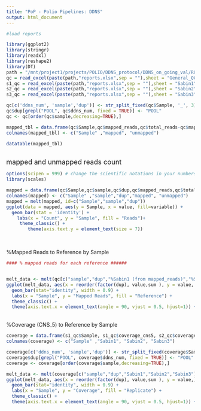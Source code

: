 ```yaml
---
title: "PoP - Polio Pipelines: DDNS"
output: html_document
---
```



```r
#load reports 

library(ggplot2)
library(stringr)
library(readxl)
library(reshape2)
library(DT)
path = "/mnt/project1/projects/POLIO/DDNS_protocol/DDNS_on_going_val/RUN2/PoP_output/reports/"
qc = read_excel(paste(path,"reports.xlsx",sep = ""),sheet = "General_QC")
s1_qc = read_excel(paste(path,"reports.xlsx",sep = ""),sheet = "Sabin1")
s2_qc = read_excel(paste(path,"reports.xlsx",sep = ""),sheet = "Sabin2")
s3_qc = read_excel(paste(path,"reports.xlsx",sep = ""),sheet = "Sabin3")

qc[c('ddns_num', 'sample','dup')] <- str_split_fixed(qc$Sample, '_', 3)
qc$dup[grepl("POOL", qc$ddns_num, fixed = TRUE)] <- "POOL"
qc <- qc[order(qc$sample,decreasing=TRUE),]

mapped_tbl = data.frame(qc$Sample,qc$mapped_reads,qc$total_reads-qc$mapped_reads)
colnames(mapped_tbl) <- c("Sample" ,"mapped", "unmapped")

datatable(mapped_tbl)

```

\
<font size="4"> mapped and unmapped reads count </font>

```r

options(scipen = 999) # change the scientific notations in your numbers and charts 
library(scales)

mapped = data.frame(qc$Sample,qc$sample,qc$dup,qc$mapped_reads,qc$total_reads-qc$mapped_reads)
colnames(mapped) <- c("Sample" ,"sample","dup","mapped", "unmapped")
mapped = melt(mapped, id=c("Sample","sample","dup"))
ggplot(data = mapped, aes(y = Sample, x = value, fill=variable)) +
  geom_bar(stat = 'identity') +
    labs(x = "Count", y = "Sample", fill = "Reads")+
     theme_classic() +
        theme(axis.text.y = element_text(size = 7)) 
```

\

%Mapped Reads to Reference by Sample

```r

#### % mapped reads for each reference ######


melt_data <- melt(qc[c("sample","dup","%Sabin1 (from mapped_reads)","%Sabin2 (from mapped_reads)","%Sabin3 (from mapped_reads)")], id = c("sample","dup")) 
ggplot(melt_data, aes(x = reorder(factor(dup), value,sum ), y = value, fill = factor(variable),)) +
  geom_bar(stat="identity", width = 0.9) +
  labs(x = "Sample", y = "Mapped Reads", fill = "Reference") +
  theme_classic() +
  theme(axis.text.x = element_text(angle = 90, vjust = 0.5, hjust=1)) + facet_grid(. ~ sample) 

```

\
%Coverage (CNS_5) to Reference by Sample

```r

coverage = data.frame(s1_qc$Sample, s1_qc$coverage_cns5, s2_qc$coverage_cns5, s3_qc$coverage_cns5)
colnames(coverage) <- c("Sample" ,"Sabin1", "Sabin2", "Sabin3")

coverage[c('ddns_num', 'sample','dup')] <- str_split_fixed(coverage$Sample, '_', 3)
coverage$dup[grepl("POOL", coverage$ddns_num, fixed = TRUE)] <- "POOL"
coverage <- coverage[order(coverage$sample,decreasing=TRUE),]

melt_data <- melt(coverage[c("sample","dup","Sabin1","Sabin2","Sabin3")], id = c("sample","dup")) 
ggplot(melt_data, aes(x = reorder(factor(dup), value,sum ), y = value,)) +
  geom_bar(stat="identity", width = 0.9) +
  labs(x = "Sample", y = "Coverage", fill = "Replicate") +
  theme_classic() +
  theme(axis.text.x = element_text(angle = 90, vjust = 0.5, hjust=1)) + facet_grid(variable ~ sample) 

```





